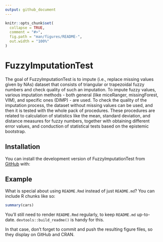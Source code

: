 ```yaml
---
output: github_document
---
```


<!-- README.md is generated from README.Rmd. Please edit that file -->

```r
knitr::opts_chunk$set(
  collapse = TRUE,
  comment = "#>",
  fig.path = "man/figures/README-",
  out.width = "100%"
)
```

# FuzzyImputationTest

<!-- badges: start -->
<!-- badges: end -->

The goal of FuzzyImputationTest is to impute (i.e., replace missing values given by NAs) dataset that
consists of triangular or trapezoidal fuzzy numbers and check quality of such an imputation.
To impute fuzzy values, various imputation methods - both general (like miceRanger, missingForest, VIM),
and specific ones (DIMP) - are used.
To check the quality of the imputation process, the dataset without missing values can be used, and then
it is tested with the whole pack of procedures.
These procedures are related to calculation of statistics like the mean, standard deviation, and distance 
measures for fuzzy numbers, together with obtaining different error values, and conduction of statistical
tests based on the epistemic bootstrap.


## Installation

You can install the development version of FuzzyImputationTest from [GitHub](https://github.com/) with:



## Example



What is special about using `README.Rmd` instead of just `README.md`? You can include R chunks like so:

```r
summary(cars)
```

You'll still need to render `README.Rmd` regularly, to keep `README.md` up-to-date. `devtools::build_readme()` is handy for this.



In that case, don't forget to commit and push the resulting figure files, so they display on GitHub and CRAN.
